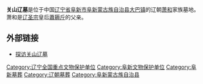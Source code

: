 {{文物保护单位
| 级别 = 全国
| 名称 = 关山辽墓
| 图片 = 
| 所在 = [[辽宁省|辽宁省]][[阜新市|阜新市]][[阜新蒙古族自治县|阜新蒙古族自治县]]
| 分类 = [[第七批全国重点文物保护单位中的古墓葬|古墓葬]]
| 时代 = 辽
| 编号 = 7-0557-2-041			
| 登录 = 2013年3月
}}

'''关山辽墓'''是位于中国[[辽宁省|辽宁省]][[阜新市|阜新市]][[阜新蒙古族自治县|阜新蒙古族自治县]][[大巴镇|大巴镇]]的辽朝[[萧和|萧和]]家族墓地。萧和是[[辽圣宗|辽圣宗]]皇后[[蕭耨斤|蕭耨斤]]的父亲。

==外部链接==
*[http://www.fxrbs.com/show.asp?id=61256 探访关山辽墓]{{dead link|date=2017年11月 |bot=InternetArchiveBot |fix-attempted=yes }}

{{辽宁全国重点文物保护单位}}

{{DEFAULTSORT:G}}
{{全国重点文物保护单位小作品}}

[[Category:辽宁全国重点文物保护单位|Category:辽宁全国重点文物保护单位]]
[[Category:阜新文物保护单位|Category:阜新文物保护单位]]
[[Category:阜新墓葬|Category:阜新墓葬]]
[[Category:辽朝墓葬|Category:辽朝墓葬]]
[[Category:阜新蒙古族自治县|Category:阜新蒙古族自治县]]